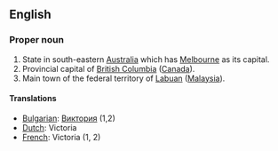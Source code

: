 ==English==

===Proper noun===

#State in south-eastern [[Australia]] which has [[Melbourne]] as its capital.
#Provincial capital of [[British Columbia]] ([[Canada]]).
#Main town of the federal territory of [[Labuan]] ([[Malaysia]]).

====Translations====

*[[Bulgarian]]: [[Виктория]] (1,2)
*[[Dutch]]: Victoria
*[[French]]: Victoria (1, 2)